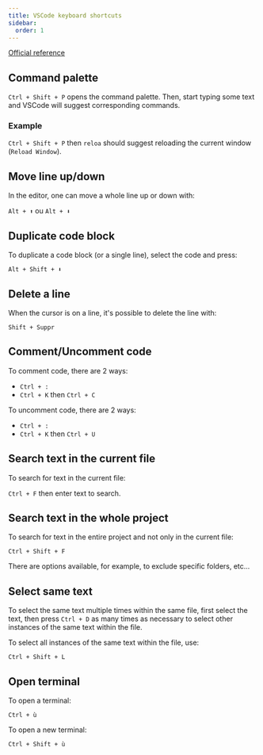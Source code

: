 ```yaml
---
title: VSCode keyboard shortcuts
sidebar:
  order: 1
---
```


[Official reference](https://code.visualstudio.com/shortcuts/keyboard-shortcuts-linux.pdf)

## Command palette

`Ctrl + Shift + P` opens the command palette. Then, start typing some text and VSCode will suggest corresponding commands.

### Example

`Ctrl + Shift + P` then `reloa` should suggest reloading the current window (`Reload Window`).

## Move line up/down

In the editor, one can move a whole line up or down with:

`Alt + ⬆️` ou `Alt + ⬇️`

## Duplicate code block

To duplicate a code block (or a single line), select the code and press:

`Alt + Shift + ⬇️`

## Delete a line

When the cursor is on a line, it's possible to delete the line with:

`Shift + Suppr`

## Comment/Uncomment code

To comment code, there are 2 ways:

- `Ctrl + :`
- `Ctrl + K` then `Ctrl + C`

To uncomment code, there are 2 ways:

- `Ctrl + :`
- `Ctrl + K` then `Ctrl + U`

## Search text in the current file

To search for text in the current file:

`Ctrl + F` then enter text to search.

## Search text in the whole project

To search for text in the entire project and not only in the current file:

`Ctrl + Shift + F`

There are options available, for example, to exclude specific folders, etc...

## Select same text

To select the same text multiple times within the same file, first select the text, then press `Ctrl + D` as many times as necessary to select other instances of the same text within the file.

To select all instances of the same text within the file, use:

`Ctrl + Shift + L`

## Open terminal

To open a terminal:

`Ctrl + ù`

To open a new terminal:

`Ctrl + Shift + ù`

